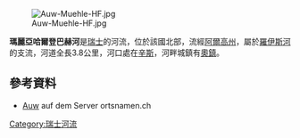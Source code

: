 {{Coord|47.21086|N|8.36231|E|display=title}}
[[Image:Auw-Muehle-HF.jpg|right]]

'''瑪麗亞哈爾登巴赫河'''是[[瑞士|瑞士]]的河流，位於該國北部，流經[[阿爾高州|阿爾高州]]，屬於[[羅伊斯河|羅伊斯河]]的支流，河道全長3.8公里，河口處在[[辛斯|辛斯]]，河畔城鎮有[[奧鎮_(阿爾高州)|奧鎮]]。

==參考資料==
* [https://search.ortsnamen.ch/record/13000012 Auw] {{Wayback|url=https://search.ortsnamen.ch/record/13000012 |date=20171007170452 }} auf dem Server ortsnamen.ch

{{Switzerland-geo-stub}}
[[Category:瑞士河流|Category:瑞士河流]]